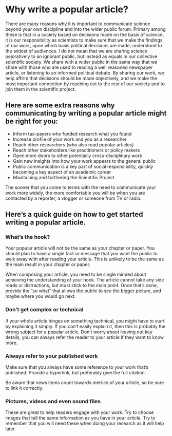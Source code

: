 # Why write a popular article? {#populararticle}

There are many reasons why it is important to communicate science beyond your own discipline and into the wider public forum. Primary among these is that in a society based on decisions made on the basis of science, it is our responsibility as scientists to make sure that we make the findings of our work, upon which basis political decisions are made, understood to the widest of audiences. I do not mean that we are sharing science pejoratively to an ignorant public, but instead as equals in our collective scientific society. We share with a wider public in the same way that we share with those who are used to reading a well reasoned newspaper article, or listening to an informed political debate. By sharing our work, we help affirm that decisions should be made objectively, and we make the most important connection by reaching out to the rest of our society and to join them in the scientific project. 

## Here are some extra reasons why communicating by writing a popular article might be right for you:

- Inform tax-payers who funded research what you found
- Increase profile of your work and you as a researcher
- Reach other researchers (who also read popular articles)
- Reach other stakeholders like practitioners or policy makers
- Open more doors to other potentially cross-disciplinary work
- Gain new insights into how your work appears to the general public
- Public communication is a key part of social responsibility, quickly becoming a key aspect of an academic career
- Maintaining and furthering the Scientific Project

The sooner that you come to terms with the need to communicate your work more widely, the more comfortable you will be when you are contacted by a reporter, a vlogger or someone from TV or radio. 

## Here’s a quick guide on how to get started writing a popular article.

### What’s the hook?
Your popular article will not be the same as your chapter or paper. You should plan to have a single fact or message that you want the public to walk away with after reading your article. This is unlikely to be the same as the main result in your chapter or paper. 

When composing your article, you need to be single minded about achieving the understanding of your hook. The article cannot take any side roads or distractions, but must stick to the main point. Once that’s done, provide the “so what” that allows the public to see the bigger picture, and maybe where you would go next.

### Don’t get complex or technical
If your whole article hinges on something technical, you might have to start by explaining it simply. If you can’t easily explain it, then this is probably the wrong subject for a popular article. Don’t worry about leaving out key details, you can always refer the reader to your article if they want to know more. 

### Always refer to your published work
Make sure that you always have some reference to your work that’s published. Provide a hyperlink, but preferably give the full citation.

Be aware that news items count towards metrics of your article, so be sure to link it correctly. 

### Pictures, videos and even sound files
These are great to help readers engage with your work. Try to choose images that tell the same information as you have in your article. Try to remember that you will need these when doing your research as it will help later.
